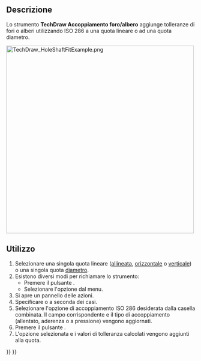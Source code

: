 <languages/>

{{Docnav/it
|[[TechDraw_SurfaceFinishSymbols/it|Simboli finitura superficiale]]
|[[TechDraw_ExtensionSelectLineAttributes/it|Seleziona attibuti linea]]
|[[TechDraw_Workbench/it|TechDraw]]
|IconL=TechDraw_SurfaceFinishSymbols.svg
|IconR=TechDraw_ExtensionSelectLineAttributes.svg
|IconC=Workbench_TechDraw.svg
}}

{{GuiCommand/it
|Name=TechDraw HoleShaftFit
|Name/it=TechDraw Accoppiamento foro/albero
|MenuLocation=TechDraw → Simboli → Aggiungi accoppiamento foro/albero
|Workbenches=[[TechDraw_Workbench/it|TechDraw]]
|Version=0.21
|SeeAlso=[[TechDraw_Geometric_dimensioning_and_tolerancing/it|TechDraw Dimensionamento e tolleranza geometrica]]
}}

<span id="Description"></span>
==Descrizione==

Lo strumento '''TechDraw Accoppiamento foro/albero''' aggiunge tolleranze di fori o alberi utilizzando ISO 286 a una quota lineare o ad una quota diametro.

[[Image:TechDraw_HoleShaftFitExample.png|500px]]
{{Caption|A sinistra il pannello delle azioni, a destra alcune tolleranze aggiunte}}

<span id="Usage"></span>
==Utilizzo==

# Selezionare una singola quota lineare ([[TechDraw_LengthDimension/it|allineata]], [[TechDraw_HorizontalDimension/it|orizzontale]] o [[TechDraw_VerticalDimension/it|verticale]]) o una singola quota [[TechDraw_DiameterDimension/it|diametro]].
# Esistono diversi modi per richiamare lo strumento:
#* Premere il pulsante {{Button|[[Image:TechDraw_HoleShaftFit.svg|16px]] [[TechDraw_HoleShaftFit/it|Aggiungi accoppiamento foro/albero]]}}.
#* Selezionare l'opzione {{MenuCommand|TechDraw → Simboli → [[Image:TechDraw_HoleShaftFit.svg|16px]] Aggiungi accoppiamento foro/albero}} dal menu.
# Si apre un pannello delle azioni.
# Specificare {{MenuCommand|Accoppiamento albero}} o {{MenuCommand|Accoppiamento foro}} a seconda dei casi.
# Selezionare l'opzione di accoppiamento ISO 286 desiderata dalla casella combinata. Il campo corrispondente e il tipo di accoppiamento (allentato, aderenza o a pressione) vengono aggiornati.
# Premere il pulsante {{Button|OK}}.
# L'opzione selezionata e i valori di tolleranza calcolati vengono aggiunti alla quota.


{{Docnav/it
|[[TechDraw_SurfaceFinishSymbols/it|Simboli finitura superficiale]]
|[[TechDraw_ExtensionSelectLineAttributes/it|Seleziona attibuti linea]]
|[[TechDraw_Workbench/it|TechDraw]]
|IconL=TechDraw_SurfaceFinishSymbols.svg
|IconR=TechDraw_ExtensionSelectLineAttributes.svg
|IconC=Workbench_TechDraw.svg
}}

{{TechDraw Tools navi{{#translation:}}}}
{{Userdocnavi{{#translation:}}}}